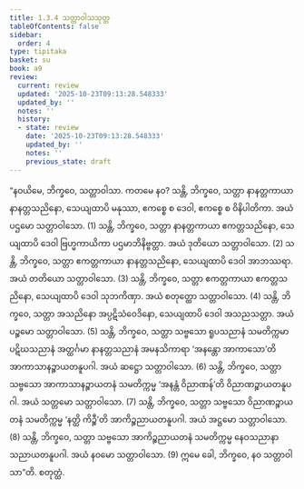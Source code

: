 ```yaml
---
title: 1.3.4 သတ္တာဝါသသုတ္တ
tableOfContents: false
sidebar:
  order: 4
type: tipitaka
basket: su
book: a9
review:
  current: review
  updated: '2025-10-23T09:13:28.548333'
  updated_by: ''
  notes: ''
  history:
  - state: review
    date: '2025-10-23T09:13:28.548333'
    updated_by: ''
    notes: ''
    previous_state: draft
---
```



<ReviewStatus review={frontmatter.review} showDetails={true} />

<HypothesisAnnotation frontmatter={frontmatter} />

<DynamicBreadcrumb />

<Division number="24" book="a9" e="ch" v="17" p="201">

<Paragraph number="198" book="a9">
“နဝယိမေ, ဘိက္ခဝေ, သတ္တာဝါသာ. ကတမေ နဝ? သန္တိ, ဘိက္ခဝေ, သတ္တာ နာနတ္တကာယာ နာနတ္တသညိနော, သေယျထာပိ မနုဿာ, ဧကစ္စေ စ ဒေဝါ, ဧကစ္စေ စ ဝိနိပါတိကာ. အယံ ပဌမော သတ္တာဝါသော. (1)
</Paragraph>

<Paragraph number="199" book="a9">
သန္တိ, ဘိက္ခဝေ, သတ္တာ နာနတ္တကာယာ ဧကတ္တသညိနော, သေယျထာပိ ဒေဝါ ဗြဟ္မကာယိကာ ပဌမာဘိနိဗ္ဗတ္တာ. အယံ ဒုတိယော သတ္တာဝါသော. (2)
</Paragraph>

<Paragraph number="200" book="a9">
သန္တိ, ဘိက္ခဝေ, သတ္တာ ဧကတ္တကာယာ နာနတ္တသညိနော, သေယျထာပိ ဒေဝါ အာဘဿရာ. အယံ တတိယော သတ္တာဝါသော. (3)
</Paragraph>

<Paragraph number="201" book="a9">
သန္တိ, ဘိက္ခဝေ, သတ္တာ ဧကတ္တကာယာ ဧကတ္တသညိနော, သေယျထာပိ ဒေဝါ သုဘကိဏှာ. အယံ စတုတ္ထော သတ္တာဝါသော. (4)
</Paragraph>

<Paragraph number="202" book="a9">
သန္တိ, ဘိက္ခဝေ, သတ္တာ အသညိနော အပ္ပဋိသံဝေဒိနော, သေယျထာပိ ဒေဝါ အသညသတ္တာ. အယံ ပဉ္စမော သတ္တာဝါသော. (5)
</Paragraph>

<Paragraph number="203" book="a9">
သန္တိ, ဘိက္ခဝေ, သတ္တာ သဗ္ဗသော ရူပသညာနံ သမတိက္ကမာ ပဋိဃသညာနံ အတ္ထင်္ဂမာ နာနတ္တသညာနံ အမနသိကာရာ ‘အနန္တော အာကာသော’တိ အာကာသာနဉ္စာယတနူပဂါ. အယံ ဆဋ္ဌော သတ္တာဝါသော. (6)
</Paragraph>

<Paragraph number="204" book="a9">
သန္တိ, ဘိက္ခဝေ, သတ္တာ သဗ္ဗသော အာကာသာနဉ္စာယတနံ သမတိက္ကမ္မ ‘အနန္တံ ဝိညာဏန်’တိ ဝိညာဏဉ္စာယတနူပဂါ. အယံ သတ္တမော သတ္တာဝါသော. (7)
</Paragraph>

<Paragraph number="205" book="a9">
သန္တိ, ဘိက္ခဝေ, သတ္တာ သဗ္ဗသော ဝိညာဏဉ္စာယတနံ သမတိက္ကမ္မ ‘နတ္ထိ ကိဉ္စီ’တိ အာကိဉ္စညာယတနူပဂါ. အယံ အဋ္ဌမော သတ္တာဝါသော. (8)
</Paragraph>

<Paragraph number="206" book="a9">
သန္တိ, ဘိက္ခဝေ, သတ္တာ သဗ္ဗသော အာကိဉ္စညာယတနံ သမတိက္ကမ္မ နေဝသညာနာသညာယတနူပဂါ. အယံ နဝမော သတ္တာဝါသော. (9)
</Paragraph>

<Paragraph number="207" book="a9">
ဣမေ ခေါ, ဘိက္ခဝေ, နဝ သတ္တာဝါသာ”တိ.

</Paragraph>
</Division>

<Paragraph number="208" type="center" book="a9">
စတုတ္ထံ.
</Paragraph>